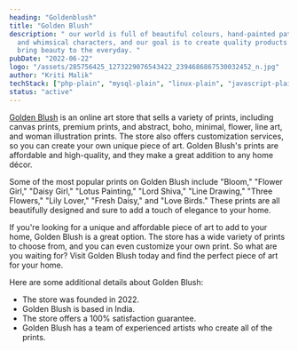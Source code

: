 ```yaml
---
heading: "Goldenblush"
title: "Golden Blush"
description: " our world is full of beautiful colours, hand-painted patterns,
  and whimsical characters, and our goal is to create quality products that
  bring beauty to the everyday. "
pubDate: "2022-06-22"
logo: "/assets/285756425_1273229076543422_2394686867530032452_n.jpg"
author: "Kriti Malik"
techStack: ["php-plain", "mysql-plain", "linux-plain", "javascript-plain"]
status: "active"
---
```



[Golden Blush](https://goldenblush.in) is an online art store that sells a variety of prints, including canvas prints, premium prints, and abstract, boho, minimal, flower, line art, and woman illustration prints. The store also offers customization services, so you can create your own unique piece of art. Golden Blush's prints are affordable and high-quality, and they make a great addition to any home décor.

Some of the most popular prints on Golden Blush include "Bloom," "Flower Girl," "Daisy Girl," "Lotus Painting," "Lord Shiva," "Line Drawing," "Three Flowers," "Lily Lover," "Fresh Daisy," and "Love Birds." These prints are all beautifully designed and sure to add a touch of elegance to your home.

If you're looking for a unique and affordable piece of art to add to your home, Golden Blush is a great option. The store has a wide variety of prints to choose from, and you can even customize your own print. So what are you waiting for? Visit Golden Blush today and find the perfect piece of art for your home.

Here are some additional details about Golden Blush:

* The store was founded in 2022.
* Golden Blush is based in India.
* The store offers a 100% satisfaction guarantee.
* Golden Blush has a team of experienced artists who create all of the prints.
